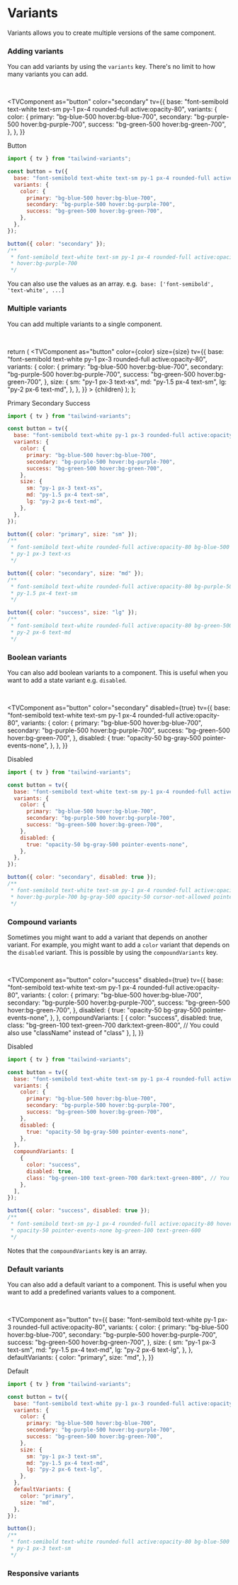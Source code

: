  
# Variants

Variants allows you to create multiple versions of the same component.

### Adding variants

You can add variants by using the `variants` key. There's no limit to how many variants you can add.

<br />

<TVComponent
  as="button"
  color="secondary"
  tv={{
    base: "font-semibold text-white text-sm py-1 px-4 rounded-full active:opacity-80",
    variants: {
      color: {
        primary: "bg-blue-500 hover:bg-blue-700",
        secondary: "bg-purple-500 hover:bg-purple-700",
        success: "bg-green-500 hover:bg-green-700",
      },
    },
  }}
>
  Button
</TVComponent>

```js {5-11, 14}
import { tv } from "tailwind-variants";

const button = tv({
  base: "font-semibold text-white text-sm py-1 px-4 rounded-full active:opacity-80",
  variants: {
    color: {
      primary: "bg-blue-500 hover:bg-blue-700",
      secondary: "bg-purple-500 hover:bg-purple-700",
      success: "bg-green-500 hover:bg-green-700",
    },
  },
});

button({ color: "secondary" });
/**
 * font-semibold text-white text-sm py-1 px-4 rounded-full active:opacity-80 bg-purple-500
 * hover:bg-purple-700
 */
```

<Callout type="info">
  <div class="text-sm">
    You can also use the values as an array. e.g.&nbsp;
    <code>base: ['font-semibold', 'text-white', ...]</code>
  </div>
</Callout>

### Multiple variants

You can add multiple variants to a single component.

<br />

  return (
    <TVComponent
      as="button"
      color={color}
      size={size}
      tv={{
        base: "font-semibold text-white py-1 px-3 rounded-full active:opacity-80",
        variants: {
          color: {
            primary: "bg-blue-500 hover:bg-blue-700",
            secondary: "bg-purple-500 hover:bg-purple-700",
            success: "bg-green-500 hover:bg-green-700",
          },
          size: {
            sm: "py-1 px-3 text-xs",
            md: "py-1.5 px-4 text-sm",
            lg: "py-2 px-6 text-md",
          },
        },
      }}
    >
      {children}
    </TVComponent>
  );
};

<div class="flex items-center flex-start gap-3">
  <MVButton color="primary" size="sm">
    Primary
  </MVButton>
  <MVButton color="secondary" size="md">
    Secondary
  </MVButton>
  <MVButton color="success" size="lg">
    Success
  </MVButton>
</div>

```js {5-16, 19, 25, 31}
import { tv } from "tailwind-variants";

const button = tv({
  base: "font-semibold text-white py-1 px-3 rounded-full active:opacity-80",
  variants: {
    color: {
      primary: "bg-blue-500 hover:bg-blue-700",
      secondary: "bg-purple-500 hover:bg-purple-700",
      success: "bg-green-500 hover:bg-green-700",
    },
    size: {
      sm: "py-1 px-3 text-xs",
      md: "py-1.5 px-4 text-sm",
      lg: "py-2 px-6 text-md",
    },
  },
});

button({ color: "primary", size: "sm" });
/**
 * font-semibold text-white rounded-full active:opacity-80 bg-blue-500 hover:bg-blue-700
 * py-1 px-3 text-xs
 */

button({ color: "secondary", size: "md" });
/**
 * font-semibold text-white rounded-full active:opacity-80 bg-purple-500 hover:bg-purple-700
 * py-1.5 px-4 text-sm
 */

button({ color: "success", size: "lg" });
/**
 * font-semibold text-white rounded-full active:opacity-80 bg-green-500 hover:bg-green-700
 * py-2 px-6 text-md
 */
```

### Boolean variants

You can also add boolean variants to a component. This is useful when you want to add a state variant e.g. `disabled`.

<br />

<TVComponent
  as="button"
  color="secondary"
  disabled={true}
  tv={{
    base: "font-semibold text-white text-sm py-1 px-4 rounded-full active:opacity-80",
    variants: {
      color: {
        primary: "bg-blue-500 hover:bg-blue-700",
        secondary: "bg-purple-500 hover:bg-purple-700",
        success: "bg-green-500 hover:bg-green-700",
      },
      disabled: {
        true: "opacity-50 bg-gray-500 pointer-events-none",
      },
    },
  }}
>
  Disabled
</TVComponent>

```js {11-13, 17}
import { tv } from "tailwind-variants";

const button = tv({
  base: "font-semibold text-white text-sm py-1 px-4 rounded-full active:opacity-80",
  variants: {
    color: {
      primary: "bg-blue-500 hover:bg-blue-700",
      secondary: "bg-purple-500 hover:bg-purple-700",
      success: "bg-green-500 hover:bg-green-700",
    },
    disabled: {
      true: "opacity-50 bg-gray-500 pointer-events-none",
    },
  },
});

button({ color: "secondary", disabled: true });
/**
 * font-semibold text-white text-sm py-1 px-4 rounded-full active:opacity-80
 * hover:bg-purple-700 bg-gray-500 opacity-50 cursor-not-allowed pointer-events-none
 */
```

### Compound variants

Sometimes you might want to add a variant that depends on another variant. For example, you might want to add a `color` variant that depends on the `disabled` variant. This is possible by using the `compoundVariants` key.

<br />

<TVComponent
  as="button"
  color="success"
  disabled={true}
  tv={{
    base: "font-semibold text-white text-sm py-1 px-4 rounded-full active:opacity-80",
    variants: {
      color: {
        primary: "bg-blue-500 hover:bg-blue-700",
        secondary: "bg-purple-500 hover:bg-purple-700",
        success: "bg-green-500 hover:bg-green-700",
      },
      disabled: {
        true: "opacity-50 bg-gray-500 pointer-events-none",
      },
    },
    compoundVariants: [
      {
        color: "success",
        disabled: true,
        class: "bg-green-100 text-green-700 dark:text-green-800", // You could also use "className" instead of "class"
      },
    ],
  }}
>
  Disabled
</TVComponent>

```js {15-21, 24}
import { tv } from "tailwind-variants";

const button = tv({
  base: "font-semibold text-white text-sm py-1 px-4 rounded-full active:opacity-80",
  variants: {
    color: {
      primary: "bg-blue-500 hover:bg-blue-700",
      secondary: "bg-purple-500 hover:bg-purple-700",
      success: "bg-green-500 hover:bg-green-700",
    },
    disabled: {
      true: "opacity-50 bg-gray-500 pointer-events-none",
    },
  },
  compoundVariants: [
    {
      color: "success",
      disabled: true,
      class: "bg-green-100 text-green-700 dark:text-green-800", // You could also use "className" 
    },
  ],
});

button({ color: "success", disabled: true });
/**
 * font-semibold text-sm py-1 px-4 rounded-full active:opacity-80 hover:bg-green-700
 * opacity-50 pointer-events-none bg-green-100 text-green-600
 */
```

<Callout type="warning" emoji="⚠️">
  <div class="text-sm">
    Notes that the <code>compoundVariants</code> key is an array.
  </div>
</Callout>

### Default variants

You can also add a default variant to a component. This is useful when you want to add a predefined variants values to a component.

<br />

<TVComponent
  as="button"
  tv={{
    base: "font-semibold text-white py-1 px-3 rounded-full active:opacity-80",
    variants: {
      color: {
        primary: "bg-blue-500 hover:bg-blue-700",
        secondary: "bg-purple-500 hover:bg-purple-700",
        success: "bg-green-500 hover:bg-green-700",
      },
      size: {
        sm: "py-1 px-3 text-sm",
        md: "py-1.5 px-4 text-md",
        lg: "py-2 px-6 text-lg",
      },
    },
    defaultVariants: {
      color: "primary",
      size: "md",
    },
  }}
>
  Default
</TVComponent>

```js {17-20, 23}
import { tv } from "tailwind-variants";

const button = tv({
  base: "font-semibold text-white py-1 px-3 rounded-full active:opacity-80",
  variants: {
    color: {
      primary: "bg-blue-500 hover:bg-blue-700",
      secondary: "bg-purple-500 hover:bg-purple-700",
      success: "bg-green-500 hover:bg-green-700",
    },
    size: {
      sm: "py-1 px-3 text-sm",
      md: "py-1.5 px-4 text-md",
      lg: "py-2 px-6 text-lg",
    },
  },
  defaultVariants: {
    color: "primary",
    size: "md",
  },
});

button();
/**
 * font-semibold text-white rounded-full active:opacity-80 bg-blue-500 hover:bg-blue-700
 * py-1 px-3 text-sm
 */
```

### Responsive variants